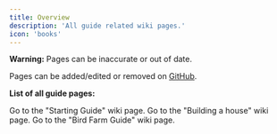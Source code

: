 ```yaml
---
title: Overview
description: 'All guide related wiki pages.'
icon: 'books'
---
```


<Warning>**Warning:** Pages can be inaccurate or out of date.</Warning>

Pages can be added/edited or removed on [GitHub](https://github.com/discolalo/vinter-wiki).

**List of all guide pages:**

<CardGroup cols={4}>
  <Card
    title="Starting Guide"
    icon="graduation-cap"
    href="/guides/starting_guide"
  >
    Go to the "Starting Guide" wiki page.
  </Card>
  <Card
    title="Building a house"
    icon="house"
    href="/guides/fishing"
  >
    Go to the "Building a house" wiki page.
  </Card>
  <Card
    title="Bird Farm Guide"
    icon="kiwi-bird"
    href="/guides/bird_farm_guide"
  >
    Go to the "Bird Farm Guide" wiki page.
  </Card>
</CardGroup>